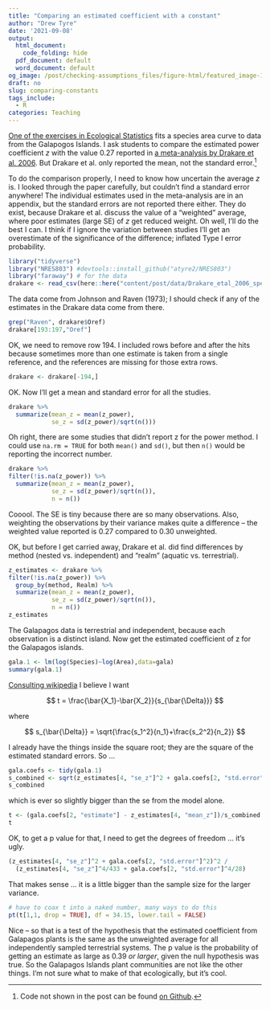 ```yaml
---
title: "Comparing an estimated coefficient with a constant"
author: "Drew Tyre"
date: '2021-09-08'
output:
  html_document:
    code_folding: hide
  pdf_document: default
  word_document: default
og_image: /post/checking-assumptions_files/figure-html/featured_image-1.png
draft: no
slug: comparing-constants
tags_include:
  - R
categories: Teaching
---
```


[One of the exercises in Ecological Statistics](/classes/Week_1/lab_1/)
fits a species area curve to data from the Galapogos Islands. I ask students
to compare the estimated power coefficient $z$ with the value 0.27 reported in [a meta-analysis by Drakare et al. 2006](https://onlinelibrary.wiley.com/doi/pdfdirect/10.1111/j.1461-0248.2005.00848.x). But Drakare et al. only reported the mean, not the standard error.[^1]

To do the comparison properly, I need to know how uncertain the average $z$ is. I looked through the paper carefully, but couldn't find a standard error anywhere! The individual estimates used in the meta-analysis are in an appendix, but the standard errors are not reported there either. They do 
exist, because Drakare et al. discuss the value of a "weighted" average, 
where poor estimates (large SE) of $z$ get reduced weight. Oh well, I'll
do the best I can. I think if I ignore the variation between studies I'll
get an overestimate of the significance of the difference; inflated Type I error probability. 

```r
library("tidyverse")
library("NRES803") #devtools::install_github("atyre2/NRES803")
library("faraway") # for the data
drakare <- read_csv(here::here("content/post/data/Drakare_etal_2006_species-area-curves-review.csv"))
```
The data come from Johnson and Raven (1973); I should check if any of the
estimates in the Drakare data come from there.

```r
grep("Raven", drakare$Oref)
drakare[193:197,"Oref"]
```

OK, we need to remove row 194. I included rows before and after the
hits because sometimes more than one estimate is taken from a single
reference, and the references are missing for those extra rows. 

```r
drakare <- drakare[-194,]
```

OK. Now I'll get a mean and standard error for all the studies.

```r
drakare %>% 
  summarize(mean_z = mean(z_power),
            se_z = sd(z_power)/sqrt(n()))
```

Oh right, there are some studies that didn't report z for the power method. 
I could use `na.rm = TRUE` for both `mean()` and `sd()`, but then
`n()` would be reporting the incorrect number. 

```r
drakare %>% 
filter(!is.na(z_power)) %>% 
  summarize(mean_z = mean(z_power),
            se_z = sd(z_power)/sqrt(n()),
            n = n())
```
Cooool. The SE is tiny because there are so many observations. Also, 
weighting the observations by their variance makes quite a difference -- 
the weighted value reported is 0.27 compared to 0.30 unweighted. 

OK, but before I get carried away, Drakare et al. did find differences by
method (nested vs. independent) and "realm" (aquatic vs. terrestrial). 

```r
z_estimates <- drakare %>% 
filter(!is.na(z_power)) %>% 
  group_by(method, Realm) %>% 
  summarize(mean_z = mean(z_power),
            se_z = sd(z_power)/sqrt(n()),
            n = n())
z_estimates
```

The Galapagos data is terrestrial and independent, because each observation
is a distinct island. Now get the estimated coefficient of z for the Galapagos islands.

```r
gala.1 <- lm(log(Species)~log(Area),data=gala)
summary(gala.1)
```

[Consulting wikipedia](https://en.wikipedia.org/wiki/Student%27s_t-test#Independent_(unpaired)_samples) I believe I want

$$
t = \frac{\bar{X_1}-\bar{X_2}}{s_{\bar{\Delta}}}
$$

where

$$
s_{\bar{\Delta}} = \sqrt{\frac{s_1^2}{n_1}+\frac{s_2^2}{n_2}}
$$

I already have the things inside the square root; they are the square of the
estimated standard errors. So ... 

```r
gala.coefs <- tidy(gala.1)
s_combined <- sqrt(z_estimates[4, "se_z"]^2 + gala.coefs[2, "std.error"]^2)
s_combined
```

which is ever so slightly bigger than the se from the model alone.

```r
t <- (gala.coefs[2, "estimate"] - z_estimates[4, "mean_z"])/s_combined
t
```

OK, to get a p value for that, I need to get the degrees of freedom ... 
it's ugly. 

```r
(z_estimates[4, "se_z"]^2 + gala.coefs[2, "std.error"]^2)^2 /
  (z_estimates[4, "se_z"]^4/433 + gala.coefs[2, "std.error"]^4/28)

```

That makes sense ... it is a little bigger than the sample size for the
larger variance. 

```r
# have to coax t into a naked number, many ways to do this
pt(t[1,1, drop = TRUE], df = 34.15, lower.tail = FALSE)
```

Nice -- so that is a test of the hypothesis that the estimated coefficient
from Galapagos plants is the same as the unweighted average for all independently sampled
terrestrial systems. The p value is the probability of getting an estimate
as large as 0.39 *or larger*, given the null hypothesis was true. So the 
Galapagos Islands plant communities are not like the other things. I'm not
sure what to make of that ecologically, but it's cool. 

[^1]: Code not shown in the post can be found [on Github](https://github.com/rbind/cheap_shots).



